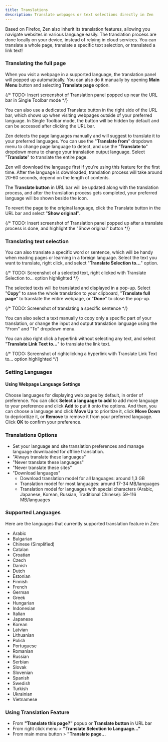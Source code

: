 ```yaml
---
title: Translations
description: Translate webpages or text selections directly in Zen
---
```


Based on Firefox, Zen also inherit its translation features, allowing you navigate websites in various language easily. The translation process are done locally on your device, instead of relying in cloud services. You can translate a whole page, translate a specific text selection, or translated a link text!

### Translating the full page

When you visit a webpage in a supported language, the translation panel will popped up automatically. You can also do it manually by opening **Main Menu** button and selecting **Translate page** option.

{/* TODO: Insert screenshot of Translation panel popped up near the URL bar in Single Toolbar mode */}

<Callout type="info" title="Translate Button">
You can also use a dedicated Translate button in the right side of the URL bar, which shows up when visiting webpages outside of your preferred language. In Single Toolbar mode, the button will be hidden by default and can be accessed after clicking the URL bar.
</Callout>

Zen detects the page languages manually and will suggest to translate it to your preferred languages. You can use the "**Translate from**" dropdown menu to change page language to detect, and use the "**Translate to**" dropdown menu to change your translation output language. Select "**Translate**" to translate the entire page.

<Callout>
Zen will download the language first if you're using this feature for the first time. After the language is downloaded, translation process will take around 20-60 seconds, depend on the length of contents.
</Callout>

The **Translate button** in URL bar will be updated along with the translation process, and after the translation process gets completed, your preferred language will be shown beside the icon. 

To revert the page to the original language, click the Translate button in the URL bar and select "**Show original**".

{/* TODO: Insert screenshot of Translation panel popped up after a translate process is done, and highlight the "Show original" button */}

### Translating text selection

You can also translate a specific word or sentence, which will be handy when reading pages or learning in a foreign language. Select the text you want to translate, right click, and select "**Translate Selection to...**" option.

{/* TODO: Screenshot of a selected text, right clicked with Translate Selection to... option highlighted */}

The selected texts will be translated and displayed in a pop-up. Select "**Copy**" to save the whole translation to your clipboard, "**Translate full page**" to translate the entire webpage, or "**Done**" to close the pop-up. 

{/* TODO: Screenshot of translating a specific sentence */}

You can also select a text manually to copy only a specific part of your translation, or change the input and output translation language using the "From" and "To" dropdown menu.

You can also right click a hyperlink without selecting any text, and select "**Translate Link Text to...**" to translate the link text.

{/* TODO: Screenshot of rightclicking a hyperlink with Translate Link Text to... option highlighted */}

### Setting Languages



#### Using Webpage Language Settings

Choose languages for displaying web pages by default, in order of preference. You can click **Select a language to add** to add more language to your preference and click **Add** to put it onto the options. And then, you can choose a language and click **Move Up** to prioritize it, click **Move Down** to deprioritize it, or **Remove** to remove it from your preferred language. Click **OK** to confirm your preference.

### Translations Options

- Set your language and site translation preferences and manage language downloaded for offline translation.
- "Always translate these languages"
- "Never translate these languages"
- "Never translate these sites"
- "Download languages"
  - Download translation model for all languages: around 1,3 GB
  - Translation model for most languages: around 17-34 MB/languages
  - Translation model for languages with special characters (Arabic, Japanese, Korean, Russian, Traditional Chinese): 59-116 MB/languages

### Supported Languages

Here are the languages that currently supported translation feature in Zen:
- Arabic
- Bulgarian
- Chinese (Simplified)
- Catalan
- Croatian
- Czech
- Danish
- Dutch
- Estonian
- Finnish
- French
- German
- Greek
- Hungarian
- Indonesian
- Italian
- Japanese
- Korean
- Latvian
- Lithuanian
- Polish
- Portuguese
- Romanian
- Russian
- Serbian
- Slovak
- Slovenian
- Spanish
- Swedish
- Turkish
- Ukrainian
- Vietnamese



### Using Translation Feature
- From **"Translate this page?"** popup or **Translate button** in URL bar
- From right click menu > **"Translate Selection to Language..."**
- From main menu button > **"Translate page...**
